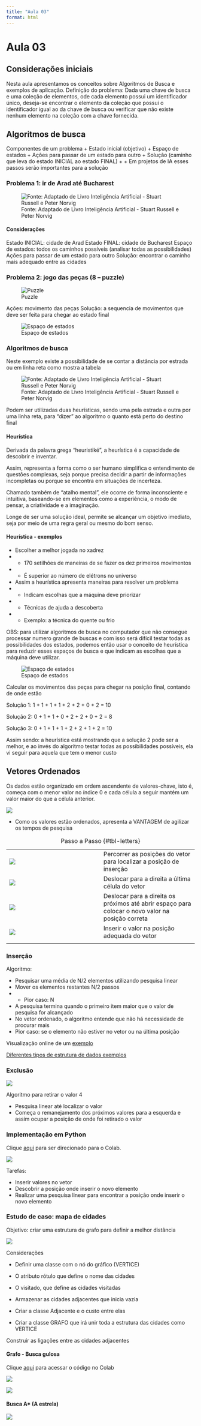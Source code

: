 ```yaml
---
title: "Aula 03"
format: html
---
```


# Aula 03
## Considerações iniciais
Nesta aula apresentamos os conceitos sobre Algoritmos de Busca e exemplos de aplicação.
Definição do problema:
Dada uma chave de busca e uma coleção de elementos, ode cada elemento possui um identificador único, deseja-se encontrar o elemento da coleção que possui o identificador igual ao da chave de busca ou verificar que não existe nenhum elemento na coleção com a chave fornecida.

## Algoritmos de busca
Componentes de um problema
+ Estado inicial (objetivo)
+ Espaço de estados
+ Ações para passar de um estado para outro
+ Solução (caminho que leva do estado INICIAL ao estado FINAL)
+ + Em projetos de IA esses passos serão importantes para a solução

### Problema 1: ir de Arad até Bucharest

![Fonte: Adaptado de Livro Inteligência Artificial - Stuart Russell e Peter Norvig](imagens/aula_03/mapa_1.png)

#### Considerações
Estado INICIAL: cidade de Arad
Estado FINAL: cidade de Bucharest
Espaço de estados: todos os caminhos possíveis (analisar todas as possibilidades)
Ações para passar de um estado para outro
Solução: encontrar o caminho mais adequado entre as cidades

### Problema 2: jogo das peças (8 – puzzle)
![Puzzle](imagens/aula_03/puzzle.png)

Ações: movimento das peças
Solução: a sequencia de movimentos que deve ser feita para chegar ao estado final

![Espaço de estados](imagens/aula_03/puzzle_options.png)



### Algoritmos de busca

Neste exemplo existe a possibilidade de se contar a distância por estrada ou em linha reta como mostra a tabela

![Fonte: Adaptado de Livro Inteligência Artificial - Stuart Russell e Peter Norvig](imagens/aula_03/mapa_2.png)

::: callout-tip
Podem ser utilizadas duas heurísticas, sendo uma pela estrada e outra por uma linha reta, para “dizer” ao algoritmo o quanto está perto do destino final
:::

#### Heurística
Derivada da palavra grega “heuristiké”, a heurística é a capacidade de descobrir e inventar.

Assim, representa a forma como o ser humano simplifica o entendimento de questões complexas, seja porque precisa decidir a partir de informações incompletas ou porque se encontra em situações de incerteza.

Chamado também de “atalho mental”, ele ocorre de forma inconsciente e intuitiva, baseando-se em elementos como a experiência, o modo de pensar, a criatividade e a imaginação.

Longe de ser uma solução ideal, permite se alcançar um objetivo imediato, seja por meio de uma regra geral ou mesmo do bom senso.

#### Heurística - exemplos
+ Escolher a melhor jogada no xadrez
+ + 170 setilhões de maneiras de se fazer os dez primeiros movimentos
+ + É superior ao número de elétrons no universo

+ Assim a heurística apresenta maneiras para resolver um problema
+ + Indicam escolhas que a máquina deve priorizar
+ + Técnicas de ajuda a descoberta
+ + Exemplo: a técnica do quente ou frio 

:::  {.callout-tip}

OBS: para utilizar algoritmos de busca no computador que não consegue processar numero grande de buscas e com isso será difícil testar todas as possibilidades dos estados, podemos então usar o conceito de heurística para reduzir esses espaços de busca e que indicam as escolhas que a máquina deve utilizar.

:::

![Espaço de estados](imagens/aula_03/puzzle_options.png)

Calcular os movimentos das peças para chegar na posição final, contando de onde estão 

Solução 1: 1 + 1 + 1 + 1 + 2 + 2 + 0 + 2 = 10

Solução 2: 0 + 1 + 1 + 0 + 2 + 2 + 0 + 2 = 8

Solução 3: 0 + 1 + 1 + 1 + 2 + 2 + 1 + 2 = 10

:::  {.callout-important}
Assim sendo: a heurística está mostrando que a solução 2 pode ser a melhor, e ao invés do algoritmo testar todas as possibilidades possíveis, ela vi seguir para aquela que tem o menor custo
:::

## Vetores Ordenados

Os dados estão organizado em ordem ascendente de valores-chave, isto é, começa com o menor valor no índice 0 e cada célula a seguir mantém um valor maior do que a célula anterior.

![](imagens/aula_03/vetores_ordenados1.png)

+ Como os valores estão ordenados, apresenta a VANTAGEM de agilizar os tempos de pesquisa

|  | | 
|------|------|
| ![](imagens/aula_03/vetores_ordenados2.png)    | Percorrer as posições do vetor para localizar a posição de inserção    | 
| ![](imagens/aula_03/vetores_ordenados3.png)     | Deslocar para a direita a última célula do vetor    | 
| ![](imagens/aula_03/vetores_ordenados4.png)     | Deslocar para a direita os próximos até abrir espaço para colocar o novo valor na posição correta    | 
|   ![](imagens/aula_03/vetores_ordenados5.png)    |Inserir o valor na posição adequada do vetor
 |

: Passo a Passo {#tbl-letters}

### Inserção 
Algoritmo:

+ Pesquisar uma média de N/2 elementos utilizando pesquisa linear
+ Mover os elementos restantes N/2 passos
+ + Pior caso: N
+ A pesquisa termina quando o primeiro item maior que o valor de pesquisa for alcançado
+ No vetor ordenado, o algoritmo entende que não há necessidade de procurar mais
+ Pior caso: se o elemento não estiver no vetor ou na última posição

Visualização online de um [exemplo](https://www.cs.usfca.edu/~galles/visualization/Search.html)

[Diferentes tipos de estrutura de dados exemplos](https://www.cs.usfca.edu/~galles/visualization/Algorithms.html)

### Exclusão

![](imagens/aula_03/vetores_ordenados6.png)

Algoritmo para retirar o valor 4

+ Pesquisa linear até localizar o valor
+ Começa o remanejamento dos próximos valores para a esquerda e assim ocupar a posição de onde foi retirado o valor

### Implementação em Python

Clique [aqui](https://colab.research.google.com/drive/1PjhBYD1jeB1wFeO96y6MMxIFSsmb8LT3?usp=sharing) para ser direcionado para o Colab. 

![](imagens/aula_03/implementa%C3%A7%C3%A3o_python.png)

Tarefas:

+ Inserir valores no vetor
+ Descobrir a posição onde inserir o novo elemento
+ Realizar uma pesquisa linear para encontrar a posição onde inserir o novo elemento

### Estudo de caso: mapa de cidades

Objetivo: criar uma estrutura de grafo para definir a melhor distância

![](imagens/aula_03/mapa_2.png)

Considerações

+ Definir uma classe com o nó do gráfico (VERTICE)
+ O atributo rótulo que define o nome das cidades
+ O visitado, que define as cidades visitadas
+ Armazenar as cidades adjacentes que inicia vazia

+ Criar a classe Adjacente e o custo entre elas
+ Criar a classe GRAFO que irá unir toda a estrutura das cidades como VERTICE

Construir as ligações entre as cidades adjacentes

#### Grafo - Busca gulosa

Clique [aqui](https://colab.research.google.com/drive/1qCMZWL56v0wj2g-se5fijJ4gawbIvSwY?usp=sharing) para acessar o código no Colab

![](imagens/aula_03/implementa%C3%A7%C3%A3o_python2.png)

![](imagens/aula_03/Diagram%20de%20blcos%20experimento%202.svg)

#### Busca A* (A estrela)

![](/imagens/aula_03/A%20estrela.svg)
